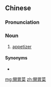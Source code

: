 {{also|开胃菜}}
==Chinese==
{{zh-forms|s=开胃菜|type=21}}

===Pronunciation===
{{zh-pron
|m=kāiwèicài
|c=hoi1 wai6 coi3
|cat=n
}}

===Noun===
{{zh-noun}}

# [[appetizer]] {{gloss|small, light first course}}

====Synonyms====
* {{zh-l|前菜}}

[[mg:開胃菜]]
[[zh:開胃菜]]